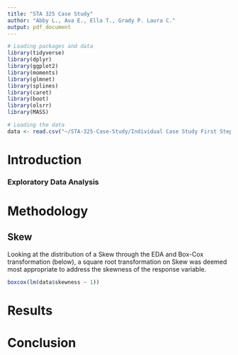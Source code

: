 ```yaml
---
title: "STA 325 Case Study"
author: "Abby L., Ava E., Ella T., Grady P. Laura C."
output: pdf_document
---
```

```r
# Loading packages and data
library(tidyverse)
library(dplyr)
library(ggplot2)
library(moments)
library(glmnet)  
library(splines) 
library(caret)
library(boot)
library(olsrr)
library(MASS)

# Loading the data
data <- read.csv("~/STA-325-Case-Study/Individual Case Study First Steps/data_transformed.csv")
```


# Introduction

### Exploratory Data Analysis

# Methodology

## Skew

Looking at the distribution of a Skew through the EDA and Box-Cox transformation (below), a square root transformation on Skew was deemed most appropriate to address the skewness of the response variable.

```r
boxcox(lm(data$skewness ~ 1))
```



# Results


# Conclusion